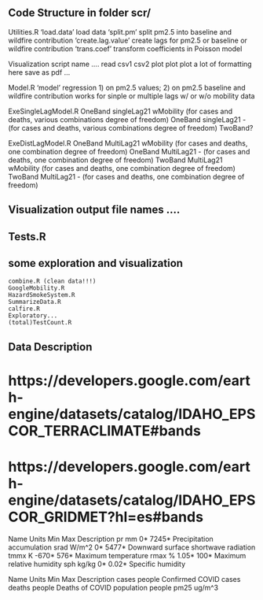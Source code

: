 ## Code Structure in folder scr/

Utilities.R
    'load.data'           load data 
    'split.pm'            split pm2.5 into baseline and wildfire contribution 
    'create.lag.value'    create lags for pm2.5 or baseline or wildfire contribution 
    'trans.coef'          transform coefficients in Poisson model 
        
Visualization script name ....
    read csv1 csv2 
    plot plot plot 
    a lot of formatting here 
    save as pdf ... 

Model.R
    'model' regression 
        1) on pm2.5 values; 
        2) on pm2.5 baseline and wildfire contribution 
        works for sinple or multiple lags
        w/ or w/o mobility data 

ExeSingleLagModel.R 
      OneBand     singleLag21     wMobility      (for cases and deaths, various combinations degree of freedom)
      OneBand     singleLag21     -              (for cases and deaths, various combinations degree of freedom)
      TwoBand? 
      
ExeDistLagModel.R 
      OneBand     MultiLag21      wMobility      (for cases and deaths, one combination degree of freedom)
      OneBand     MultiLag21      -              (for cases and deaths, one combination degree of freedom)
      TwoBand     MultiLag21      wMobility      (for cases and deaths, one combination degree of freedom)  
      TwoBand     MultiLag21      -              (for cases and deaths, one combination degree of freedom)

## Visualization output file names ....


## Tests.R


## some exploration and visualization 
    combine.R (clean data!!!)
    GoogleMobility.R
    HazardSmokeSystem.R
    SummarizeData.R
    calfire.R
    Exploratory...
    (total)TestCount.R
    
## Data Description 

# https://developers.google.com/earth-engine/datasets/catalog/IDAHO_EPSCOR_TERRACLIMATE#bands
# https://developers.google.com/earth-engine/datasets/catalog/IDAHO_EPSCOR_GRIDMET?hl=es#bands
Name	Units	Min	  Max	    Description
pr	  mm	  0*	  7245*   Precipitation accumulation
srad	W/m^2 0*	  5477*	  Downward surface shortwave radiation
tmmx	K	    -670*	576*	  Maximum temperature
rmax	%	    1.05*	100*    Maximum relative humidity
sph	  kg/kg	0*	  0.02*   Specific humidity

Name	      Units	    Min	  Max	    Description
cases       people                  Confirmed COVID cases            
deaths      people                  Deaths of COVID
population  people
pm25        ug/m^3